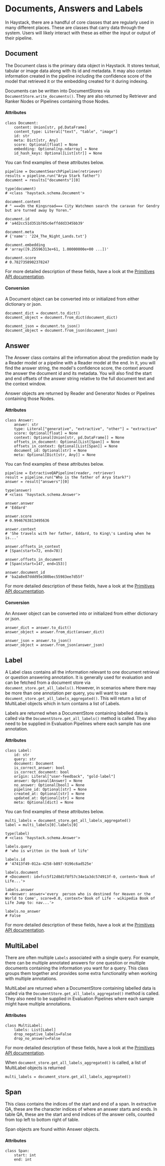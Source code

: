 # Documents, Answers and Labels

In Haystack, there are a handful of core classes that are regularly used in many different places.
These are classes that carry data through the system.
Users will likely interact with these as either the input or output of their pipeline.

## Document

The Document class is the primary data object in Haystack.
It stores textual, tabular or image data along with its id and metadata.
It may also contain information created in the pipeline including the confidence score of the model that retrieved it
or the embedding created for it during indexing.

Documents can be written into DocumentStores via `DocumentStore.write_documents()`.
They are also returned by Retriever and Ranker Nodes or Pipelines containing those Nodes.

#### Attributes

```
class Document:
    content: Union[str, pd.DataFrame]
    content_type: Literal["text", "table", "image"]
    id: str
    meta: Dict[str, Any]
    score: Optional[float] = None
    embedding: Optional[np.ndarray] = None
    id_hash_keys: Optional[List[str]] = None
```

You can find examples of these attributes below.

```
pipeline = DocumentSearchPipeline(retriever)
results = pipeline.run("Arya Stark father")
document = results["documents"][0]

type(document)
# <class 'haystack.schema.Document'>

document.content
# " ===On the Kingsroad=== City Watchmen search the caravan for Gendry but are turned away by Yoren."

document.id
# 'a4d2cc51d351b785c6effddd3345bb39'

document.meta
# {'name': '224_The_Night_Lands.txt'}

document.embedding
# 'array([9.25596313e+61, 1.00000000e+00 ...])'

document.score
# 0.7827358902378247
```

For more detailed description of these fields, have a look at the [Primitives API documentation](/reference/primitives).

#### Conversion

A Document object can be converted into or initialized from either dictionary or json.

```
document_dict = document.to_dict()
document_object = document.from_dict(document_dict)

document_json = document.to_json()
document_object = document.from_json(document_json)
```


## Answer

The Answer class contains all the information about the prediction made by a Reader model or a pipeline with a Reader model at the end.
In it, you will find the answer string, the model's confidence score, the context around the answer the document id and its metadata.
You will also find the start and end offsets of the answer string relative to the full document text and the context window.

Answer objects are returned by Reader and Generator Nodes or Pipelines containing those Nodes.

#### Attributes

```
class Answer:
    answer: str
    type: Literal["generative", "extractive", "other"] = "extractive"
    score: Optional[float] = None
    context: Optional[Union[str, pd.DataFrame]] = None
    offsets_in_document: Optional[List[Span]] = None
    offsets_in_context: Optional[List[Span]] = None
    document_id: Optional[str] = None
    meta: Optional[Dict[str, Any]] = None
```

You can find examples of these attributes below.

```
pipeline = ExtractiveQAPipeline(reader, retriever)
result = pipeline.run("Who is the father of Arya Stark?")
answer = result["answers"][0]

type(answer)
# <class 'haystack.schema.Answer'>

answer.answer
# 'Eddard'

answer.score
# 0.9946763813495636

answer.context
# 'She travels with her father, Eddard, to King\'s Landing when he is...'

answer.offsets_in_context
# [Span(start=72, end=78)]

answer.offsets_in_document
# [Span(start=147, end=153)]

answer.document_id
# 'ba2a8e87ddd95e380bec55983ee7d55f'
```

For more detailed description of these fields, have a look at the [Primitives API documentation](/reference/primitives).

#### Conversion

An Answer object can be converted into or initialized from either dictionary or json.

```
answer_dict = answer.to_dict()
answer_object = answer.from_dict(answer_dict)

answer_json = answer.to_json()
answer_object = answer.from_json(answer_json)
```

## Label

A Label class contains all the information relevant to one document retrieval or question answering annotation.
It is generally used for evaluation and can be fetched from a document store via `document_store.get_all_labels()`.
However, in scenarios where there may be more than one annotation per query, you will want to use `document_store.get_all_labels_aggregated()`.
This will return a list of MultiLabel objects which in turn contains a list of Labels.

Labels are returned when a DocumentStore containing labelled data is called via the
`DocumentStore.get_all_labels()` method is called.
They also need to be supplied in Evaluation Pipelines where each sample has one annotation.

#### Attributes

```
class Label:
    id: str
    query: str
    document: Document
    is_correct_answer: bool
    is_correct_document: bool
    origin: Literal["user-feedback", "gold-label"]
    answer: Optional[Answer] = None
    no_answer: Optional[bool] = None
    pipeline_id: Optional[str] = None
    created_at: Optional[str] = None
    updated_at: Optional[str] = None
    meta: Optional[dict] = None
```

You can find examples of these attributes below.

```
multi_labels = document_store.get_all_labels_aggregated()
label = multi_labels[0].labels[0]

type(label)
# <class 'haystack.schema.Answer'>

labels.query
# 'who is written in the book of life'

labels.id
# '47413f49-012a-4258-b897-9196c6ad525e'

labels.document
# <Document: id=fcc5f12d8d1f8f57c34e1a3dc574913f-0, content='Book of Life...'>

labels.answer
# <Answer: answer='every  person who is destined for Heaven or the World to Come', score=0.0, context='Book of Life - wikipedia Book of Life Jump to: nav...'>

labels.no_answer
# False
```

For more detailed description of these fields, have a look at the [Primitives API documentation](/reference/primitives).

## MultiLabel

There are often multiple `Labels` associated with a single query.
For example, there can be multiple annotated answers for one question
or multiple documents containing the information you want for a query.
This class groups them together and provides some extra functionality when working with multiple annotations.

MultiLabel are returned when a DocumentStore containing labelled data is called via the
`DocumentStore.get_all_labels_aggregated()` method is called.
They also need to be supplied in Evaluation Pipelines where each sample might have multiple annotations.

#### Attributes

```
class MultiLabel:
    labels: List[Label]
    drop_negative_labels=False
    drop_no_answers=False
```

For more detailed description of these fields, have a look at the [Primitives API documentation](/reference/primitives).

When `document_store.get_all_labels_aggregated()` is called, a list of MultiLabel objects is returned

```
multi_labels = document_store.get_all_labels_aggregated()
```

## Span

This class contains the indices of the start and end of a span.
In extractive QA, these are the character indices of where an answer starts and ends.
In table QA, these are the start and end indices of the answer cells, counted from top left to bottom right of table.

Span objects are found within Answer objects.

#### Attributes

```
class Span:
    start: int
    end: int
```

